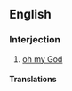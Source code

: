==English==

===Interjection===
{{en-interj|head=[[oh]] [[my]]!}}

# {{lb|en|idiomatic|euphemistic|dated|US|Canada}} [[oh my God]]

====Translations====
{{trans-see|good heavens}}